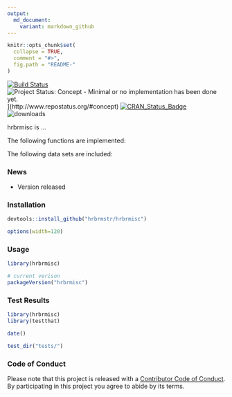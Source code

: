 ```yaml
---
output:
  md_document:
    variant: markdown_github
---
```


<!-- README.md is generated from README.Rmd. Please edit that file -->

```r
knitr::opts_chunk$set(
  collapse = TRUE,
  comment = "#>",
  fig.path = "README-"
)
```

[![Build Status](https://travis-ci.org/hrbrmstr/hrbrmisc.svg)](https://travis-ci.org/hrbrmstr/hrbrmisc) 
![Project Status: Concept - Minimal or no implementation has been done yet.](http://www.repostatus.org/badges/0.1.0/concept.svg)](http://www.repostatus.org/#concept)
[![CRAN_Status_Badge](http://www.r-pkg.org/badges/version/hrbrmisc)](http://cran.r-project.org/web/packages/hrbrmisc) 
![downloads](http://cranlogs.r-pkg.org/badges/grand-total/hrbrmisc)

hrbrmisc is ...

The following functions are implemented:

The following data sets are included:

### News

- Version  released

### Installation

```r
devtools::install_github("hrbrmstr/hrbrmisc")
```

```r
options(width=120)
```

### Usage

```r
library(hrbrmisc)

# current verison
packageVersion("hrbrmisc")

```

### Test Results

```r
library(hrbrmisc)
library(testthat)

date()

test_dir("tests/")
```

### Code of Conduct

Please note that this project is released with a [Contributor Code of Conduct](CONDUCT.md). 
By participating in this project you agree to abide by its terms.
